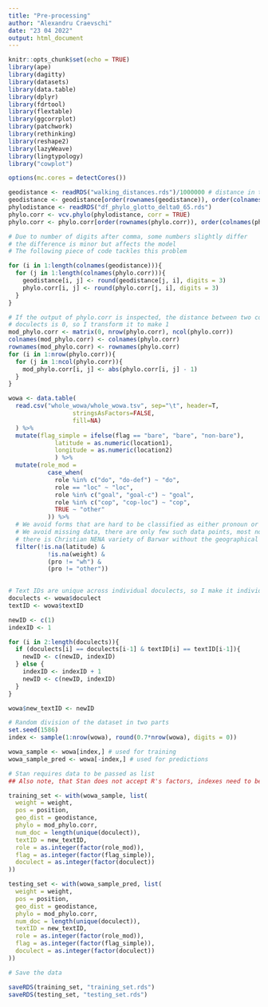 ---
title: "Pre-processing"
author: "Alexandru Craevschi"
date: "23 04 2022"
output: html_document
---

```{r setup, include=FALSE}
knitr::opts_chunk$set(echo = TRUE)
library(ape)
library(dagitty)
library(datasets)
library(data.table)
library(dplyr)
library(fdrtool)
library(flextable)
library(ggcorrplot)
library(patchwork)
library(rethinking)
library(reshape2)
library(lazyWeave)
library(lingtypology)
library("cowplot")

options(mc.cores = detectCores())
```

```{r}
geodistance <- readRDS("walking_distances.rds")/1000000 # distance in thousands of km
geodistance <- geodistance[order(rownames(geodistance)), order(colnames(geodistance))]
phylodistance <- readRDS("df_phylo_glotto_delta0_65.rds")
phylo.corr <- vcv.phylo(phylodistance, corr = TRUE)
phylo.corr <- phylo.corr[order(rownames(phylo.corr)), order(colnames(phylo.corr))]

# Due to number of digits after comma, some numbers slightly differ 
# the difference is minor but affects the model
# The following piece of code tackles this problem 

for (i in 1:length(colnames(geodistance))){
  for (j in 1:length(colnames(phylo.corr))){
    geodistance[i, j] <- round(geodistance[j, i], digits = 3)
    phylo.corr[i, j] <- round(phylo.corr[j, i], digits = 3)
  }
}
```

```{r}
# If the output of phylo.corr is inspected, the distance between two completely unrelated
# doculects is 0, so I transform it to make 1 
mod_phylo.corr <- matrix(0, nrow(phylo.corr), ncol(phylo.corr))
colnames(mod_phylo.corr) <- colnames(phylo.corr)
rownames(mod_phylo.corr) <- rownames(phylo.corr)
for (i in 1:nrow(phylo.corr)){
  for (j in 1:ncol(phylo.corr)){
    mod_phylo.corr[i, j] <- abs(phylo.corr[i, j] - 1)
  }
}
```




```{r}
wowa <- data.table( 
  read.csv("whole_wowa/whole_wowa.tsv", sep="\t", header=T,
                  stringsAsFactors=FALSE,
                  fill=NA) 
  ) %>% 
  mutate(flag_simple = ifelse(flag == "bare", "bare", "non-bare"),
             latitude = as.numeric(location1), 
             longitude = as.numeric(location2)
             ) %>% 
  mutate(role_mod = 
           case_when(
             role %in% c("do", "do-def") ~ "do", 
             role == "loc" ~ "loc",
             role %in% c("goal", "goal-c") ~ "goal", 
             role %in% c("cop", "cop-loc") ~ "cop", 
             TRUE ~ "other"
           )) %>% 
  # We avoid forms that are hard to be classified as either pronoun or noun phrase
  # We avoid missing data, there are only few such data points, most notably
  # there is Christian NENA variety of Barwar without the geographical coordinates
  filter(!is.na(latitude) & 
           !is.na(weight) & 
           (pro != "wh") &
           (pro != "other")) 
  

```



```{r}
# Text IDs are unique across individual doculects, so I make it individual for the whole dataset
doculects <- wowa$doculect
textID <- wowa$textID

newID <- c(1)
indexID <- 1

for (i in 2:length(doculects)){
  if (doculects[i] == doculects[i-1] & textID[i] == textID[i-1]){
    newID <- c(newID, indexID)
  } else {
    indexID <- indexID + 1
    newID <- c(newID, indexID)
  }
}

wowa$new_textID <- newID
```

```{r}
# Random division of the dataset in two parts
set.seed(1586)
index <- sample(1:nrow(wowa), round(0.7*nrow(wowa), digits = 0))

wowa_sample <- wowa[index,] # used for training
wowa_sample_pred <- wowa[-index,] # used for predictions
```

```{r}
# Stan requires data to be passed as list
## Also note, that Stan does not accept R's factors, indexes need to be passed as integers

training_set <- with(wowa_sample, list(
  weight = weight,
  pos = position,
  geo_dist = geodistance,
  phylo = mod_phylo.corr,
  num_doc = length(unique(doculect)),
  textID = new_textID,
  role = as.integer(factor(role_mod)),
  flag = as.integer(factor(flag_simple)), 
  doculect = as.integer(factor(doculect))
))

testing_set <- with(wowa_sample_pred, list(
  weight = weight,
  pos = position,
  geo_dist = geodistance,
  phylo = mod_phylo.corr,
  num_doc = length(unique(doculect)),
  textID = new_textID,
  role = as.integer(factor(role_mod)),
  flag = as.integer(factor(flag_simple)),
  doculect = as.integer(factor(doculect))
))
```

```{r}
# Save the data

saveRDS(training_set, "training_set.rds")
saveRDS(testing_set, "testing_set.rds")
```


